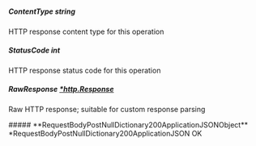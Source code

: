
##### **ContentType** string
HTTP response content type for this operation

##### **StatusCode** int
HTTP response status code for this operation

##### **RawResponse** [*http.Response](https://pkg.go.dev/net/http#Response)
Raw HTTP response; suitable for custom response parsing

<Collapsible>
    ##### **RequestBodyPostNullDictionary200ApplicationJSONObject** *RequestBodyPostNullDictionary200ApplicationJSON
    OK
    <Collapsible.Break/>
    <RequestBodyPostNullDictionary200ApplicationJSON/>
</Collapsible>

